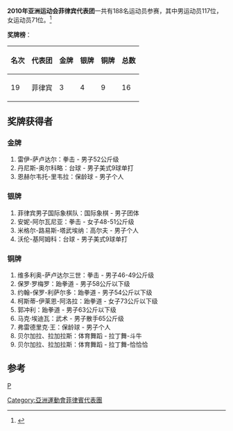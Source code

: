 {{noteTA|G1=Sports}}
{{Infobox Country Asian Games
|NOC=PHI
|year=2010
|competitors= 188
|competitors_men=117
|competitors_women=71
|sports=29
|flagbearer= Mikee Cojuangco-Jaworski
|location={{CHN}}[[廣東省|廣東省]][[廣州市|廣州市]]
|start_date={{Start date|2010|11|12}}
|end_date={{End date|2010|11|27}}
|gold=3
|silver=4
|bronze=9
|total=16
|rank=19
|previous=[[2006年亞洲運動會菲律賓代表團|2006]]
|next=[[2014年亞洲運動會菲律賓代表團|2014]]
}}

'''2010年亚洲运动会菲律宾代表团'''一共有188名运动员参赛，其中男运动员117位，女运动员71位。<ref>{{Cite web |url=http://www.gz2010.cn/info/CHN_CHN/ZZ/ZZE130B_@@@@@@@@@@@@@@@@@CHN_NOC=PHI.html |title=第16届亚洲运动会官方网站-菲律宾参赛项目 |accessdate=2010-11-17 |archive-date=2019-02-14 |archive-url=https://web.archive.org/web/20190214055145/http://www.gz2010.cn/info/CHN_CHN/ZZ/ZZE130B_@@@@@@@@@@@@@@@@@CHN_NOC=PHI.html |dead-url=no }}</ref>

'''奖牌榜'''：
{| class="wikitable"
|-
! 名次 !! 代表团 !! 金牌 !! 银牌 !! 铜牌 !! 总数
|-
| 19 || 菲律宾 || 3 || 4 || 9 || 16
|}

==奖牌获得者==
===金牌===
#雷伊-萨卢达尔：拳击 - 男子52公斤级
#丹尼斯-奥尔科略：台球 - 男子美式9球单打
#恩赫尔韦托-里韦拉：保龄球 - 男子个人

===银牌===
#菲律宾男子国际象棋队：国际象棋 - 男子团体
#安妮-阿尔瓦尼亚：拳击 - 女子48-51公斤级
#米格尔-路易斯-塔武埃纳：高尔夫 - 男子个人
#沃伦-基阿姆科：台球 - 男子美式9球单打

===铜牌===
#维多利奥-萨卢达尔三世：拳击 - 男子46-49公斤级
#保罗·罗梅罗：跆拳道 - 男子58公斤以下级
#约翰-保罗-利萨尔多：跆拳道 - 男子54公斤以下级
#柯斯蒂-伊莱恩-阿洛拉：跆拳道 - 女子73公斤以下级
#郭冲利：跆拳道 - 男子63公斤以下级
#马克·埃迪瓦：武术 - 男子散手65公斤级		
#弗雷德里克·王：保龄球 - 男子个人	
#贝尔加拉、拉加拉斯：体育舞蹈 - 拉丁舞-斗牛 
#贝尔加拉、拉加拉斯：体育舞蹈 - 拉丁舞-恰恰恰
==参考==
<references/>

{{2010年亞洲運動會代表團}}

[[分类:2010年亚洲运动会代表团|P]]
[[Category:亞洲運動會菲律賓代表團|Category:亞洲運動會菲律賓代表團]]